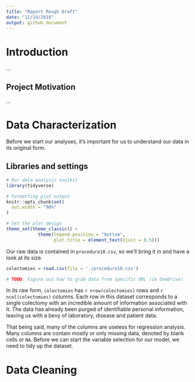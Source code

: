 ```yaml
---
title: "Report Rough Draft"
date: "11/19/2018"
output: github_document
---
```


# Introduction 

...

## Project Motivation

...

# Data Characterization

Before we start our analyses, it's important for us to understand our data in its original form.

## Libraries and settings

```r
# Our data analysis toolkit
library(tidyverse)

# Formatting plot output
knitr::opts_chunk$set(
  out.width = "90%"
)

# Set the plot design
theme_set(theme_classic() + 
            theme(legend.position = "bottom", 
                  plot.title = element_text(hjust = 0.5)))
```

Our raw data is contained in `procedure10.csv`, so we'll bring it in and have a look at its size. 

```r
colectomies = read.csv(file = './procedure10.csv') 

# TODO: Figure out how to grab data from specific URL (ie OneDrive)
```

In its raw form, `colectomies` has `r nrow(colectomies)` rows and `r ncol(colectomies)` columns. Each row in this dataset corresponds to a single colectomy with an incredible amount of information associated with it. The data has already been purged of identifiable personal information, leaving us with a bevy of laboratory, disease and patient data. 

That being said, many of the columns are useless for regression analysis. Many columns are contain mostly or only missing data, denoted by blank cells or `NA`. Before we can start the variable selection for our model, we need to tidy up the dataset. 

# Data Cleaning






